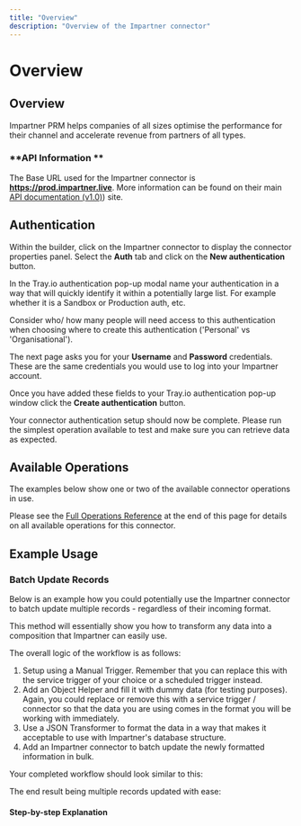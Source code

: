```yaml
---
title: "Overview"
description: "Overview of the Impartner connector"
---
```


# Overview

## Overview

Impartner PRM helps companies of all sizes optimise the performance for their channel and accelerate revenue from partners of all types.

### **API Information **

The Base URL used for the Impartner connector is **https://prod.impartner.live**. More information can be found on their main [API documentation (v1.0)](https://prod.impartner.live/swagger/ui/index?urls.primaryName=Objects%20v1%20API)) site.

## Authentication

Within the builder, click on the Impartner connector to display the connector properties panel. Select the **Auth** tab and click on the **New authentication** button.

In the Tray.io authentication pop-up modal name your authentication in a way that will quickly identify it within a potentially large list. For example whether it is a Sandbox or Production auth, etc.

Consider who/ how many people will need access to this authentication when choosing where to create this authentication ('Personal' vs 'Organisational').

The next page asks you for your **Username** and **Password** credentials. These are the same credentials you would use to log into your Impartner account.

Once you have added these fields to your Tray.io authentication pop-up window click the **Create authentication** button. 

Your connector authentication setup should now be complete. Please run the simplest operation available to test and make sure you can retrieve data as expected.

## Available Operations

The examples below show one or two of the available connector operations in use.

Please see the [Full Operations Reference](#operationsFull) at the end of this page for details on all available operations for this connector.

## Example Usage

### Batch Update Records

Below is an example how you could potentially use the Impartner connector to batch update multiple records - regardless of their incoming format. 

This method will essentially show you how to transform any data into a composition that Impartner can easily use. 

The overall logic of the workflow is as follows:

1. Setup using a Manual Trigger. Remember that you can replace this with the service trigger of your choice or a scheduled trigger instead.
2. Add an Object Helper and fill it with dummy data (for testing purposes). Again, you could replace or remove this with a service trigger / connector so that the data you are using comes in the format you will be working with immediately.
3. Use a JSON Transformer to format the data in a way that makes it acceptable to use with Impartner's database structure.
4. Add an Impartner connector to batch update the newly formatted information in bulk.

Your completed workflow should look similar to this:

The end result being multiple records updated with ease:

#### Step-by-step Explanation

### 

